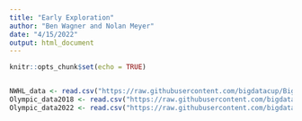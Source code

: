 ```yaml
---
title: "Early Exploration"
author: "Ben Wagner and Nolan Meyer"
date: "4/15/2022"
output: html_document
---
```


```r
knitr::opts_chunk$set(echo = TRUE)


NWHL_data <- read.csv("https://raw.githubusercontent.com/bigdatacup/Big-Data-Cup-2021/main/hackathon_nwhl.csv")
Olympic_data2018 <- read.csv("https://raw.githubusercontent.com/bigdatacup/Big-Data-Cup-2021/main/hackathon_womens.csv")
Olympic_data2022 <- read.csv("https://raw.githubusercontent.com/bigdatacup/Big-Data-Cup-2021/main/pxp_womens_oly_2022_v2.csv")
```
